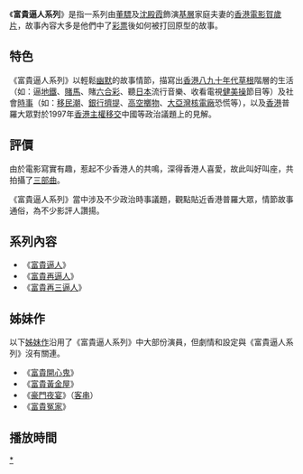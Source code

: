 《'''富貴逼人系列'''》是指一系列由[[董驃|董驃]]及[[沈殿霞|沈殿霞]]飾演[[基層|基層]]家庭夫妻的[[香港電影|香港電影]][[賀歲片|賀歲片]]，故事內容大多是他們中了[[彩票|彩票]]後如何被打回原型的故事。

==特色==
《富貴逼人系列》以輕鬆[[幽默|幽默]]的故事情節，描寫出[[香港1980年代|香港八]][[香港1990年代|九十年代]][[草根|草根]]階層的生活（如：逼[[香港地鐵|地鐵]]、[[香港賽馬|賭馬]]、賭[[六合彩|六合彩]]、聽[[日本|日本]]流行音樂、收看電視[[有氧健身操|健美操]]節目等）及社會[[時事|時事]]（如：[[香港移民潮|移民潮]]、[[銀行|銀行]][[擠提|擠提]]、[[高空擲物|高空擲物]]、[[大亞灣核電廠|大亞灣核電廠]]恐慌等），以及[[香港|香港]]普羅大眾對於1997年[[香港主權移交|香港主權移交]]中國等政治議題上的見解。

==評價==
由於電影寫實有趣，惹起不少香港人的共鳴，深得香港人喜愛，故此叫好叫座，共拍攝了[[三部曲|三部曲]]。

《富貴逼人系列》當中涉及不少政治時事議題，觀點貼近香港普羅大眾，情節故事通俗，為不少影評人讚揚。

==系列內容==

* 《[[富貴逼人|富貴逼人]]》
* 《[[富貴再逼人|富貴再逼人]]》
* 《[[富貴再三逼人|富貴再三逼人]]》

==姊妹作==
以下[[衍生作品|姊妹作]]沿用了《富貴逼人系列》中大部份演員，但劇情和設定與《富貴逼人系列》沒有關連。

* 《[[富貴開心鬼|富貴開心鬼]]》
* 《[[富貴黃金屋|富貴黃金屋]]》
* 《[[豪門夜宴_(1991年電影)|豪門夜宴]]》（[[客串|客串]]）
* 《[[富貴冤家|富貴冤家]]》

==播放時間==
{{電視節目的變遷
|電視台={{flagicon|HK}} [[無綫電視|無綫電視]][[翡翠台|翡翠台]]
|播放檔次=星期日1:15-3:50節目
|節目名稱=（道地星期日影院）富貴逼人系列
----富貴逼人（2009年2月15日）<br/>重播（2011年5月8日）
----富貴再逼人（2009年2月22日）<br/> 重播（2011年5月15日）                         
----富貴再三逼人（2009年3月1日）<br/>重播（2011年5月22日）
|上一節目=[[九品芝麻官|九品芝麻官]]（2011年5月1日）
|下一節目=呂方．唱出味道來（2011年5月29日）
}}
{{電視節目的變遷
|電視台={{flagicon|Hong Kong}} [[亞洲電視|亞洲電視]][[本港台|本港台]]
|播放檔次=星期三、五3:30、3:15節目
|節目名稱=富貴逼人（2004年1月21日-2004年4月16日）
|上一節目=[[天橋風雲|天橋風雲]]（2004年1月14日）
|下一節目=[[貓眼女郎|貓眼女郎]]（2004年1月28日）
}}

{{電視節目的變遷
|電視台={{flagicon|Hong Kong}} [[亞洲電視|亞洲電視]][[本港台|本港台]]
|播放檔次=星期五2:05-3:59節目
|節目名稱=富貴再逼人（2004年1月23日）
|上一節目=[[下午麼麼茶|下午麼麼茶]]（2004年1月16日）
|下一節目=[[下午麼麼茶|下午麼麼茶]]（2004年1月30日）
}}

{{電視節目的變遷
|電視台={{flagicon|Hong Kong}} [[亞洲電視|亞洲電視]][[本港台|本港台]]
|播放檔次=星期三、五12:35、1:05節目
|節目名稱=富貴再三逼人（2004年1月25日-2004年3月28日）
|上一節目=[[黃霑香港情之今時往日|黃霑香港情之今時往日]]（2004年1月18日）
|下一節目=[[新最佳拍擋|新最佳拍擋]]（2004年4月4日）
}}

{{電視節目的變遷
|電視台={{flagicon|Hong Kong}} [[亞洲電視|atv]][[本港台|本港台]]
|播放檔次=星期一、六至日8:00、9:00、9:05、2:50、1:15節目
|節目名稱=富貴黃金屋（2008年2月4日-2011年7月24日）
|上一節目=[[總有艷陽天|總有艷陽天]]（2008年1月28日）
|下一節目=[[香港百人|香港百人]]（2011年7月31日）
}}
{{電視節目的變遷
|電視台={{HK}} [[香港開電視|香港開電視]]
|播放檔次=星期日 21:00-23:10
|節目名稱=SUNDAY 開戲：富貴再三逼人<br>（2021年7月11日）
|上一節目=[[鬼馬狂想曲|鬼馬狂想曲]]<br>（2021年7月4日）
|下一節目=[[神勇飛虎霸王花|神勇飛虎霸王花]]<br>（2021年7月18日）
}}
[[Category:富貴逼人系列|*]]